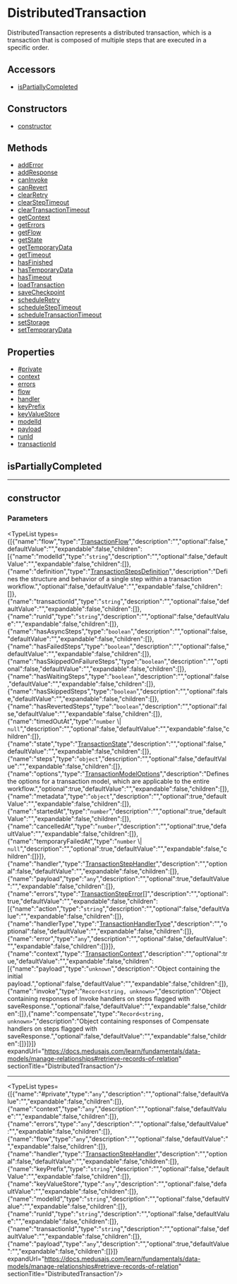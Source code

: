 
# DistributedTransaction

DistributedTransaction represents a distributed transaction, which is a transaction that is composed of multiple steps that are executed in a specific order.

## Accessors

- [isPartiallyCompleted](page.mdx#ispartiallycompleted)

## Constructors

- [constructor](page.mdx#constructor)

## Methods

- [addError](../../DistributedTransaction/methods/workflows.DistributedTransaction.addError/page.mdx)
- [addResponse](../../DistributedTransaction/methods/workflows.DistributedTransaction.addResponse/page.mdx)
- [canInvoke](../../DistributedTransaction/methods/workflows.DistributedTransaction.canInvoke/page.mdx)
- [canRevert](../../DistributedTransaction/methods/workflows.DistributedTransaction.canRevert/page.mdx)
- [clearRetry](../../DistributedTransaction/methods/workflows.DistributedTransaction.clearRetry/page.mdx)
- [clearStepTimeout](../../DistributedTransaction/methods/workflows.DistributedTransaction.clearStepTimeout/page.mdx)
- [clearTransactionTimeout](../../DistributedTransaction/methods/workflows.DistributedTransaction.clearTransactionTimeout/page.mdx)
- [getContext](../../DistributedTransaction/methods/workflows.DistributedTransaction.getContext/page.mdx)
- [getErrors](../../DistributedTransaction/methods/workflows.DistributedTransaction.getErrors/page.mdx)
- [getFlow](../../DistributedTransaction/methods/workflows.DistributedTransaction.getFlow/page.mdx)
- [getState](../../DistributedTransaction/methods/workflows.DistributedTransaction.getState/page.mdx)
- [getTemporaryData](../../DistributedTransaction/methods/workflows.DistributedTransaction.getTemporaryData/page.mdx)
- [getTimeout](../../DistributedTransaction/methods/workflows.DistributedTransaction.getTimeout/page.mdx)
- [hasFinished](../../DistributedTransaction/methods/workflows.DistributedTransaction.hasFinished/page.mdx)
- [hasTemporaryData](../../DistributedTransaction/methods/workflows.DistributedTransaction.hasTemporaryData/page.mdx)
- [hasTimeout](../../DistributedTransaction/methods/workflows.DistributedTransaction.hasTimeout/page.mdx)
- [loadTransaction](../../DistributedTransaction/methods/workflows.DistributedTransaction.loadTransaction/page.mdx)
- [saveCheckpoint](../../DistributedTransaction/methods/workflows.DistributedTransaction.saveCheckpoint/page.mdx)
- [scheduleRetry](../../DistributedTransaction/methods/workflows.DistributedTransaction.scheduleRetry/page.mdx)
- [scheduleStepTimeout](../../DistributedTransaction/methods/workflows.DistributedTransaction.scheduleStepTimeout/page.mdx)
- [scheduleTransactionTimeout](../../DistributedTransaction/methods/workflows.DistributedTransaction.scheduleTransactionTimeout/page.mdx)
- [setStorage](../../DistributedTransaction/methods/workflows.DistributedTransaction.setStorage/page.mdx)
- [setTemporaryData](../../DistributedTransaction/methods/workflows.DistributedTransaction.setTemporaryData/page.mdx)

## Properties

- [#private](page.mdx##private)
- [context](page.mdx#context)
- [errors](page.mdx#errors)
- [flow](page.mdx#flow)
- [handler](page.mdx#handler)
- [keyPrefix](page.mdx#keyprefix)
- [keyValueStore](page.mdx#keyvaluestore)
- [modelId](page.mdx#modelid)
- [payload](page.mdx#payload)
- [runId](page.mdx#runid)
- [transactionId](page.mdx#transactionid)

## isPartiallyCompleted

___

## constructor

### Parameters

<TypeList types={[{"name":"flow","type":"[TransactionFlow](../../types/workflows.TransactionFlow/page.mdx)","description":"","optional":false,"defaultValue":"","expandable":false,"children":[{"name":"modelId","type":"`string`","description":"","optional":false,"defaultValue":"","expandable":false,"children":[]},{"name":"definition","type":"[TransactionStepsDefinition](../../types/workflows.TransactionStepsDefinition/page.mdx)","description":"Defines the structure and behavior of a single step within a transaction workflow.","optional":false,"defaultValue":"","expandable":false,"children":[]},{"name":"transactionId","type":"`string`","description":"","optional":false,"defaultValue":"","expandable":false,"children":[]},{"name":"runId","type":"`string`","description":"","optional":false,"defaultValue":"","expandable":false,"children":[]},{"name":"hasAsyncSteps","type":"`boolean`","description":"","optional":false,"defaultValue":"","expandable":false,"children":[]},{"name":"hasFailedSteps","type":"`boolean`","description":"","optional":false,"defaultValue":"","expandable":false,"children":[]},{"name":"hasSkippedOnFailureSteps","type":"`boolean`","description":"","optional":false,"defaultValue":"","expandable":false,"children":[]},{"name":"hasWaitingSteps","type":"`boolean`","description":"","optional":false,"defaultValue":"","expandable":false,"children":[]},{"name":"hasSkippedSteps","type":"`boolean`","description":"","optional":false,"defaultValue":"","expandable":false,"children":[]},{"name":"hasRevertedSteps","type":"`boolean`","description":"","optional":false,"defaultValue":"","expandable":false,"children":[]},{"name":"timedOutAt","type":"`number` \\| `null`","description":"","optional":false,"defaultValue":"","expandable":false,"children":[]},{"name":"state","type":"[TransactionState](../../enums/workflows.TransactionState/page.mdx)","description":"","optional":false,"defaultValue":"","expandable":false,"children":[]},{"name":"steps","type":"`object`","description":"","optional":false,"defaultValue":"","expandable":false,"children":[]},{"name":"options","type":"[TransactionModelOptions](../../types/workflows.TransactionModelOptions/page.mdx)","description":"Defines the options for a transaction model, which are applicable to the entire workflow.","optional":true,"defaultValue":"","expandable":false,"children":[]},{"name":"metadata","type":"`object`","description":"","optional":true,"defaultValue":"","expandable":false,"children":[]},{"name":"startedAt","type":"`number`","description":"","optional":true,"defaultValue":"","expandable":false,"children":[]},{"name":"cancelledAt","type":"`number`","description":"","optional":true,"defaultValue":"","expandable":false,"children":[]},{"name":"temporaryFailedAt","type":"`number` \\| `null`","description":"","optional":true,"defaultValue":"","expandable":false,"children":[]}]},{"name":"handler","type":"[TransactionStepHandler](../../types/workflows.TransactionStepHandler/page.mdx)","description":"","optional":false,"defaultValue":"","expandable":false,"children":[]},{"name":"payload","type":"`any`","description":"","optional":true,"defaultValue":"","expandable":false,"children":[]},{"name":"errors","type":"[TransactionStepError](../workflows.TransactionStepError/page.mdx)[]","description":"","optional":true,"defaultValue":"","expandable":false,"children":[{"name":"action","type":"`string`","description":"","optional":false,"defaultValue":"","expandable":false,"children":[]},{"name":"handlerType","type":"[TransactionHandlerType](../../enums/workflows.TransactionHandlerType/page.mdx)","description":"","optional":false,"defaultValue":"","expandable":false,"children":[]},{"name":"error","type":"`any`","description":"","optional":false,"defaultValue":"","expandable":false,"children":[]}]},{"name":"context","type":"[TransactionContext](../workflows.TransactionContext/page.mdx)","description":"","optional":true,"defaultValue":"","expandable":false,"children":[{"name":"payload","type":"`unknown`","description":"Object containing the initial payload.","optional":false,"defaultValue":"","expandable":false,"children":[]},{"name":"invoke","type":"`Record<string, unknown>`","description":"Object containing responses of Invoke handlers on steps flagged with saveResponse.","optional":false,"defaultValue":"","expandable":false,"children":[]},{"name":"compensate","type":"`Record<string, unknown>`","description":"Object containing responses of Compensate handlers on steps flagged with saveResponse.","optional":false,"defaultValue":"","expandable":false,"children":[]}]}]} expandUrl="https://docs.medusajs.com/learn/fundamentals/data-models/manage-relationships#retrieve-records-of-relation" sectionTitle="DistributedTransaction"/>

___

<TypeList types={[{"name":"#private","type":"`any`","description":"","optional":false,"defaultValue":"","expandable":false,"children":[]},{"name":"context","type":"`any`","description":"","optional":false,"defaultValue":"","expandable":false,"children":[]},{"name":"errors","type":"`any`","description":"","optional":false,"defaultValue":"","expandable":false,"children":[]},{"name":"flow","type":"`any`","description":"","optional":false,"defaultValue":"","expandable":false,"children":[]},{"name":"handler","type":"[TransactionStepHandler](../../types/workflows.TransactionStepHandler/page.mdx)","description":"","optional":false,"defaultValue":"","expandable":false,"children":[]},{"name":"keyPrefix","type":"`string`","description":"","optional":false,"defaultValue":"","expandable":false,"children":[]},{"name":"keyValueStore","type":"`any`","description":"","optional":false,"defaultValue":"","expandable":false,"children":[]},{"name":"modelId","type":"`string`","description":"","optional":false,"defaultValue":"","expandable":false,"children":[]},{"name":"runId","type":"`string`","description":"","optional":false,"defaultValue":"","expandable":false,"children":[]},{"name":"transactionId","type":"`string`","description":"","optional":false,"defaultValue":"","expandable":false,"children":[]},{"name":"payload","type":"`any`","description":"","optional":true,"defaultValue":"","expandable":false,"children":[]}]} expandUrl="https://docs.medusajs.com/learn/fundamentals/data-models/manage-relationships#retrieve-records-of-relation" sectionTitle="DistributedTransaction"/>
